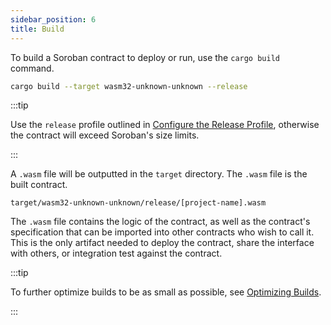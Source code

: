 ```yaml
---
sidebar_position: 6
title: Build
---
```


To build a Soroban contract to deploy or run, use the `cargo build` command.

```sh
cargo build --target wasm32-unknown-unknown --release
```

:::tip

Use the `release` profile outlined in [Configure the Release Profile], otherwise
the contract will exceed Soroban's size limits.

:::

A `.wasm` file will be outputted in the `target` directory. The `.wasm` file is
the built contract.

```
target/wasm32-unknown-unknown/release/[project-name].wasm
```

The `.wasm` file contains the logic of the contract, as well as the contract's
specification that can be imported into other contracts who wish to call it.
This is the only artifact needed to deploy the contract, share the interface
with others, or integration test against the contract.

:::tip

To further optimize builds to be as small as possible, see [Optimizing Builds].

:::

[Configure the Release Profile]: create-a-project#configure-the-release-profile
[Optimizing Builds]: build-optimized
